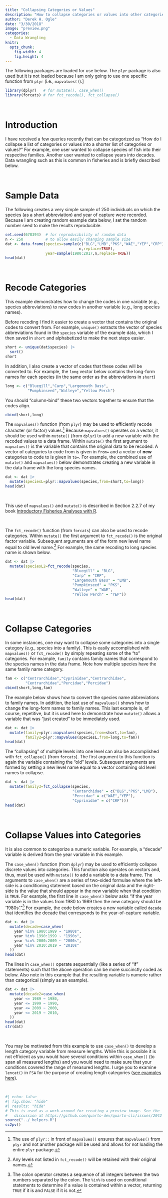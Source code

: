 ```yaml
---
title: "Collapsing Categories or Values"
description: "How to collapse categories or values into other categories"
author: "Derek H. Ogle"
date: "3/30/2018"
image: "preview.png"
categories:
  - Data Wrangling
knitr: 
  opts_chunk: 
    fig.width: 4
    fig.height: 4
---
```


:::{.callout-note}
The following packages are loaded for use below. The `plyr` package is also used but it is not loaded because  I am only going to use one specific function from `plyr` (i.e., `mapvalues()`).]
:::

```r
library(dplyr)   # for mutate(), case_when()
library(forcats) # for fct_recode(), fct_collapse()
```

&nbsp;

# Introduction
I have received a few queries recently that can be categorized as "How do I collapse a list of categories or values into a shorter list of categories or values?" For example, one user wanted to collapse species of fish into their respective families. Another user wanted to collapse years into decades. Data wrangling such as this is common in fisheries and is briefly described below.

&nbsp;

# Sample Data
The following creates a very simple sample of 250 individuals on which the species (as a short abbreviation) and year of capture were recorded. Because I am creating random example data below, I set the random number seed to make the results reproducible.

```r
set.seed(678394)  # for reproducibility of random data
n <- 250          # to allow easily changing sample size
dat <- data.frame(species=sample(c("BLG","LMB","PKS","WAE","YEP","CRP"),
                                 n,replace=TRUE),
                  year=sample(1980:2017,n,replace=TRUE))
head(dat)
```

&nbsp;

# Recode Categories
This example demonstrates how to change the codes in one variable (e.g., species abbreviations) to new codes in another variable (e.g., long species names).

Before recoding I find it easier to create a vector that contains the original codes to convert from. For example, `unique()` extracts the vector of species abbreviations found in the `species` variable of the example data, which I then saved in `short` and alphabetized to make the next steps easier.

```r
short <- unique(dat$species) |>
  sort()
short
```

In addition, I also create a vector of codes that these codes will be converted to. For example, the `long` vector below contains the long-form names for each species (in the same order as the abbreviations in `short`)

```r
long <- c("Bluegill","Carp","Largemouth Bass",
          "Pumpkinseed","Walleye","Yellow Perch")
```

You should "column-bind" these two vectors together to ensure that the codes align.

```r
cbind(short,long)
```

The `mapvalues()` function (from `plyr`) may be used to efficiently recode character (or factor) values.^[The use of `plyr::` in front of `mapvalues()` ensures that `mapvalues()` from `plyr` and not another package will be used and allows for not loading the entire `plyr` package.] Because `mapvalues()` operates on a vector, it should be used within `mutate()` (from `dplyr`) to add a new variable with the recoded values to a data frame. Within `mutate()` the first argument to `mapvalues()` is the variable that contains the original data to be recoded. A vector of categories to code from is given in `from=` and a vector of **new** categories to code to is given in `to=`. For example, the combined use of `mutate()` and `mapvalues()` below demonstrates creating a new variable in the data frame with the long species names.

```r
dat <- dat |>
  mutate(speciesL=plyr::mapvalues(species,from=short,to=long))
head(dat)
```

&nbsp;

:::{.callout-information}
This use of `mapvalues()` and `mutate()` is described in Section 2.2.7 of my book [Introductory Fisheries Analyses with R](http://derekogle.com/IFAR/).
:::

&nbsp;

The `fct_recode()` function (from `forcats`) can also be used to recode categories. Within `mutate()` the first argument to `fct_recode()` is the original factor variable. Subsequent arguments are of the form new level name equal to old level name.^[Any levels not listed in `fct_recode()` will be retained with their original names.] For example, the same recoding to long species name is shown below.

```r
dat <- dat |>
  mutate(speciesL2=fct_recode(species,
                              "Bluegill" = "BLG",
                              "Carp" = "CRP",
                              "Largemouth Bass" = "LMB",
                              "Pumpkinseed" = "PKS",
                              "Walleye" = "WAE",
                              "Yellow Perch" = "YEP"))
head(dat)
```

&nbsp;

# Collapse Categories
In some instances, one may want to collapse some categories into a single category (e.g., species into a family). This is easily accomplished with `mapvalues()` or `fct_recode()` by simply repeating some of the "to" categories. For example, `family` contains family names that correspond to the species names in the data frame. Note how multiple species have the same family name category.

```r
fam <- c("Centrarchidae","Cyprinidae","Centrarchidae",
         "Centrarchidae","Percidae","Percidae")
cbind(short,long,fam)
```

The example below shows how to convert the species name abbreviations to family names. In addition, the last use of `mapvalues()` shows how to change the long-form names to family names. This last example is, of course, repetitive, but it is used here to demonstrate how `mutate()` allows a variable that was "just created" to be immediately used.

```r
dat <- dat |>
  mutate(family=plyr::mapvalues(species,from=short,to=fam),
         family2=plyr::mapvalues(speciesL,from=long,to=fam))
head(dat)
```

The “collapsing” of multiple levels into one level can also be accomplished with `fct_collapse()` (from `forcats`). The first argument to this function is again the variable containing the “old” levels. Subsequent arguments are formed by setting a new level name equal to a vector containing old level names to collapse.

```r
dat <- dat |>
  mutate(family3=fct_collapse(species,
                              "Centarchidae" = c("BLG","PKS","LMB"),
                              "Percidae" = c("WAE","YEP"),
                              "Cyprinidae" = c("CRP")))
head(dat)
```

&nbsp;

# Collapse Values into Categories
It is also common to categorize a numeric variable. For example, a "decade" variable is derived from the year variable in this example.

The `case_when()` function (from `dplyr`) may be used to efficiently collapse discrete values into categories. This function also operates on vectors and, thus, must be used with `mutate()` to add a variable to a data frame. The arguments to `case_when()` are a series of two-sided formulae where the left-side is a conditioning statement based on the original data and the right-side is the value that should appear in the new variable when that condition is `TRUE`. For example, the first line in `case_when()` below asks "if the year variable is in the values from 1980 to 1989 then the new category should be '1980s'."^[The colon operator creates a sequence of all integers between the two numbers separated by the colon. The `%in%` is used on conditional statements to determine if a value is contained within a vector, returning `TRUE` if it is and `FALSE` if it is not.] For example, the code below creates a new variable called `decade` that identifies the decade that corresponds to the year-of-capture variable.

```r
dat <- dat |>
  mutate(decade=case_when(
    year %in% 1980:1989 ~ "1980s",
    year %in% 1990:1999 ~ "1990s",
    year %in% 2000:2009 ~ "2000s",
    year %in% 2010:2019 ~ "2010s"
  ))
head(dat)
```

The lines in `case_when()` operate sequentially (like a series of "if" statements) such that the above operation can be more succinctly coded as below. Also note in this example that the resulting variable is numeric rather than categorical (simply as an example).

```r
dat <- dat |>
  mutate(decade2=case_when(
    year <= 1989 ~ 1980,
    year <= 1999 ~ 1990,
    year <= 2009 ~ 2000,
    year <= 2019 ~ 2010,
  ))
head(dat)
str(dat)
```

&nbsp;

:::{.callout-warning}
You may be motivated from this example to use `case_when()` to develop a length category variable from measure lengths. While this is possible it is not efficient as you would have several conditions within `case_when()` (to span all measured lengths) and you would need to make sure that your conditions covered the range of measured lengths. I urge you to examine `lencat()` in `FSA` for the purpose of creating length categories ([see examples here](https://fishr-core-team.github.io/FSA/reference/lencat.html)).
:::

&nbsp;

```r
#| echo: false
#| fig.show: "hide"
#| results: "hide"
# This is used as a work-around for creating a preview image. See the
#   discussion at https://github.com/quarto-dev/quarto-cli/issues/2042
source("../_helpers.R")
sc2pv()
```
